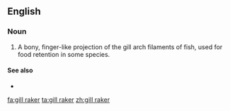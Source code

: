 ==English==

===Noun===
{{en-noun|head=[[gill]] [[raker]]}}

# {{context|ichthyology|lang=en}} A bony, finger-like projection of the gill arch filaments of fish, used for food retention in some species.

====See also====
* {{pedialite|Fish anatomy}}

[[fa:gill raker]]
[[ta:gill raker]]
[[zh:gill raker]]